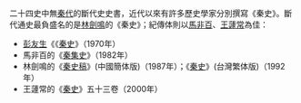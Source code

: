 二十四史中無[[秦代|秦代]]的斷代史史書，近代以來有許多歷史學家分別撰寫《秦史》。斷代通史最負盛名的是[[林劍鳴|林劍鳴]]的《秦史》；紀傳体則以[[馬非百|馬非百]]、[[王蘧常|王蘧常]]為佳：

* [[彭友生|彭友生]]《《[[秦史_(彭友生)|秦史]]》（1970年）
* 馬非百的《[[秦集史|秦集史]]》（1982年）
* 林劍鳴的《[[秦史稿_(林劍鳴)|秦史稿]]》(中國簡体版)（1987年）；《[[秦史_(林劍鳴)|秦史]]》(台灣繁体版)（1992年）
* 王蘧常的《[[秦史_(王蘧常)|秦史]]》五十三卷（2000年）

{{disambig|Cat=二字作品消歧義}}